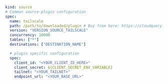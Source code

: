 ```yaml copy
kind: source
# Common source-plugin configuration
spec:
  name: tailscale
  path: /path/to/downloaded/plugin # Buy from here: https://cloudquery.io/integrations/tailscale
  version: "VERSION_SOURCE_TAILSCALE"
  concurrency: 10000
  tables: ["*"]
  destinations: ["DESTINATION_NAME"]

  # plugin specific configuration
  spec:
    client_id: "<YOUR_CLIENT_ID_HERE>"
    client_secret: ${CLIENT_SECRET_ENV_VARIABLE}
    tailnet: "<YOUR_TAILNET>"
    endpoint_url: "<YOUR_BASE_URL>"
```